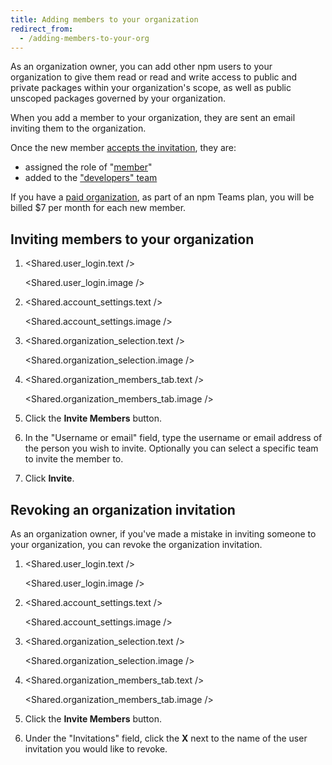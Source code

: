 ```yaml
---
title: Adding members to your organization
redirect_from:
  - /adding-members-to-your-org
---
```


As an organization owner, you can add other npm users to your organization to give them read or read and write access to public and private packages within your organization's scope, as well as public unscoped packages governed by your organization.

When you add a member to your organization, they are sent an email inviting them to the organization.

Once the new member [accepts the invitation][accept-invitation], they are:

- assigned the role of "[member][member-perms]"
- added to the ["developers" team][developers-team]

If you have a [paid organization][paid-org], as part of an npm Teams plan, you will be billed $7 per month for each new member.

## Inviting members to your organization

1. <Shared.user_login.text />

   <Shared.user_login.image />

2. <Shared.account_settings.text />

   <Shared.account_settings.image />

3. <Shared.organization_selection.text />

   <Shared.organization_selection.image />

4. <Shared.organization_members_tab.text />

   <Shared.organization_members_tab.image />

5. Click the **Invite Members** button.

   <Screenshot src="/organizations/managing-organization-members/invite-members-button.png" alt="Screenshot of the invite members button" />

6. In the "Username or email" field, type the username or email address of the person you wish to invite. Optionally you can select a specific team to invite the member to.

   <Screenshot src="/organizations/managing-organization-members/username-or-email-field.png" alt="Screenshot of the username or email field" />

7. Click **Invite**.

   <Screenshot src="/organizations/managing-organization-members/invite-button.png" alt="Screenshot of the invite button" />

## Revoking an organization invitation

As an organization owner, if you've made a mistake in inviting someone to your organization, you can revoke the organization invitation.

1. <Shared.user_login.text />

   <Shared.user_login.image />

2. <Shared.account_settings.text />

   <Shared.account_settings.image />

3. <Shared.organization_selection.text />

   <Shared.organization_selection.image />

4. <Shared.organization_members_tab.text />

   <Shared.organization_members_tab.image />

5. Click the **Invite Members** button.

   <Screenshot src="/organizations/managing-organization-members/invite-members-button.png" alt="Screenshot of the invite members button" />

6. Under the "Invitations" field, click the **X** next to the name of the user invitation you would like to revoke.

   <Screenshot src="/organizations/managing-organization-members/revoke-invitation.png" alt="Screenshot of the revoke invitation button" />

[accept-invitation]: accepting-or-rejecting-an-org-invitation
[member-perms]: org-roles-and-permissions
[developers-team]: about-developers-team
[paid-org]: upgrading-to-a-paid-org-plan
